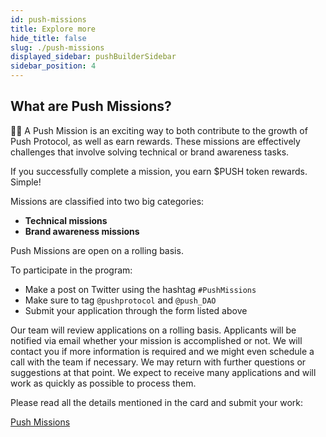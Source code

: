 ```yaml
---
id: push-missions
title: Explore more
hide_title: false
slug: ./push-missions
displayed_sidebar: pushBuilderSidebar
sidebar_position: 4
---
```


## What are Push Missions?

☝🏼 A Push Mission is an exciting way to both contribute to the growth of Push Protocol, as well as earn rewards. These missions are effectively challenges that involve solving technical or brand awareness tasks.

If you successfully complete a mission, you earn $PUSH token rewards. Simple!

Missions are classified into two big categories:
- **Technical missions**
- **Brand awareness missions**

Push Missions are open on a rolling basis.

To participate in the program:

- Make a post on Twitter using the hashtag `#PushMissions`
- Make sure to tag `@pushprotocol` and `@push_DAO`
- Submit your application through the form listed above

Our team will review applications on a rolling basis. Applicants will be notified via email whether your mission is accomplished or not. We will contact you if more information is required and we might even schedule a call with the team if necessary. We may return with further questions or suggestions at that point. We expect to receive many applications and will work as quickly as possible to process them.

Please read all the details mentioned in the card and submit your work:

[Push Missions](https://www.notion.so/pushprotocol/Push-Missions-b38048e307d949aeaf807f40396cc731)
